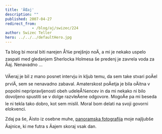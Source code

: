 ```yaml
---
title: 'ÄŒaj'
description: ""
published: 2007-04-27
redirect_from: 
            - /blog/aj/swizec/224
author: Swizec Teller
hero: ../../../defaultHero.jpg
---
```

Ta blog bi moral biti narejen Å¾e prejšnjo noÄ, a mi je nekako uspelo zaspati med gledanjem Sherlocka Holmesa še predenj je zavrela voda za Äaj. Nenavadno ...

VÄeraj je bil z mano posnet intervju in kljub temu, da sem take stvari poÄel prviÄ, sem se nenavadno zabaval. Amaterskost poÄetja je bila oÄitna v popolni nepripravljenosti obeh udeleÅ¾encev in da mi nekako ni bilo dovoljeno spustiti se v dolge razvleÄene odgovore. MogoÄe pa mi beseda le ni tekla tako dobro, kot sem mislil. Moral bom delati na svoji govorni elokvenci.

Zdaj pa še, Äisto iz osebne muhe, [panoramska fotografija](http://flickr.com/photos/7280946@N06/474283871/) moje najljubše Äajnice, ki me futra s Äajem skoraj vsak dan.